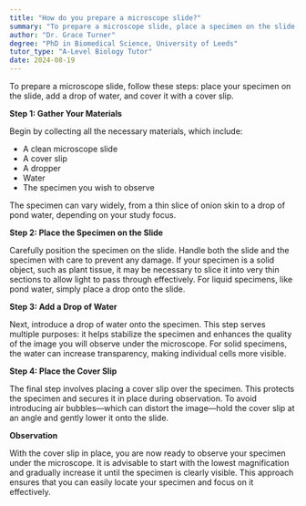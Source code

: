 ```yaml
---
title: "How do you prepare a microscope slide?"
summary: "To prepare a microscope slide, place a specimen on the slide, add a drop of water, and cover it with a cover slip for observation."
author: "Dr. Grace Turner"
degree: "PhD in Biomedical Science, University of Leeds"
tutor_type: "A-Level Biology Tutor"
date: 2024-08-19
---
```


To prepare a microscope slide, follow these steps: place your specimen on the slide, add a drop of water, and cover it with a cover slip.

**Step 1: Gather Your Materials**

Begin by collecting all the necessary materials, which include:
- A clean microscope slide
- A cover slip
- A dropper
- Water
- The specimen you wish to observe

The specimen can vary widely, from a thin slice of onion skin to a drop of pond water, depending on your study focus.

**Step 2: Place the Specimen on the Slide**

Carefully position the specimen on the slide. Handle both the slide and the specimen with care to prevent any damage. If your specimen is a solid object, such as plant tissue, it may be necessary to slice it into very thin sections to allow light to pass through effectively. For liquid specimens, like pond water, simply place a drop onto the slide.

**Step 3: Add a Drop of Water**

Next, introduce a drop of water onto the specimen. This step serves multiple purposes: it helps stabilize the specimen and enhances the quality of the image you will observe under the microscope. For solid specimens, the water can increase transparency, making individual cells more visible.

**Step 4: Place the Cover Slip**

The final step involves placing a cover slip over the specimen. This protects the specimen and secures it in place during observation. To avoid introducing air bubbles—which can distort the image—hold the cover slip at an angle and gently lower it onto the slide.

**Observation**

With the cover slip in place, you are now ready to observe your specimen under the microscope. It is advisable to start with the lowest magnification and gradually increase it until the specimen is clearly visible. This approach ensures that you can easily locate your specimen and focus on it effectively.
    